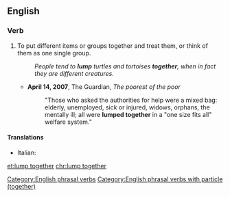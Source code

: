 ==English==

===Verb===
{{head|en|verb}}

# To put different items or groups together and treat them, or think of them as one single group.
#: ''People tend to '''lump''' turtles and tortoises '''together''', when in fact they are different creatures.''
#* '''April 14, 2007''', The Guardian, ''The poorest of the poor''
#*: "Those who asked the authorities for help were a mixed bag: elderly, unemployed, sick or injured, widows, orphans, the mentally ill; all were '''lumped together''' in a "one size fits all" welfare system."

====Translations====
{{trans-top|to put items together}}
{{trans-mid}}
* Italian: {{t|it|raggruppare}}
{{trans-bottom}}

[[Category:English phrasal verbs]]
[[Category:English phrasal verbs with particle (together)]]

[[et:lump together]]
[[chr:lump together]]